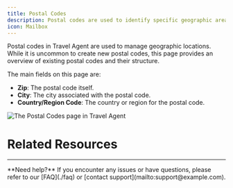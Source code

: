 ```yaml
---
title: Postal Codes
description: Postal codes are used to identify specific geographic areas for travel services.
icon: Mailbox
---
```



Postal codes in Travel Agent are used to manage geographic locations. While it is uncommon to create new postal codes, this page provides an overview of existing postal codes and their structure.

The main fields on this page are:
- **Zip**: The postal code itself.
- **City**: The city associated with the postal code.
- **Country/Region Code**: The country or region for the postal code.

![The Postal Codes page in Travel Agent](/images/travel-agent/setup-postal-codes.png)

# Related Resources

<Cards>
  <Card
    href="./related-page"
    title="Related Page"
    description="Description of the related page"
  />
  <Card
    href="https://example.com"
    title="External Resource"
    description="Description of the external resource"
  />
</Cards>

---

<Callout type="info">
  **Need help?** If you encounter any issues or have questions, please refer to our [FAQ](./faq) or [contact support](mailto:support@example.com).
</Callout>
